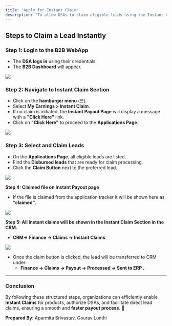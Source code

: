 ```yaml
---
title: "Apply for Instant Claim"
description: "To allow DSAs to claim eligible leads using the Instant Claim feature for faster payout processing."
---
```


## **Steps to Claim a Lead Instantly**

### **Step 1: Login to the B2B WebApp**

- The **DSA logs in** using their credentials.
- The **B2B Dashboard** will appear.

![](https://ruloans-bucket.s3.ap-south-1.amazonaws.com/docs/b2b/webapp/my-earnings/instant-claim/image1.png)

### **Step 2: Navigate to Instant Claim Section**

- Click on the **hamburger menu** (☰).
- Select **My Earnings \> Instant Claim**.
- If no claim is initiated, the **Instant Payout Page** will display a message with a **"Click Here"** link.
- Click on **"Click Here"** to proceed to the **Applications Page**.

![](https://ruloans-bucket.s3.ap-south-1.amazonaws.com/docs/b2b/webapp/my-earnings/instant-claim/image2.png)

### **Step 3: Select and Claim Leads**

- On the **Applications Page**, all eligible leads are listed.
- Find the **Disbursed leads** that are ready for claim processing.
- Click the **Claim Button** next to the preferred lead.

![](https://ruloans-bucket.s3.ap-south-1.amazonaws.com/docs/b2b/webapp/my-earnings/instant-claim/image3.png)

**Step 4: Claimed file on Instant Payout page**

- If the file is claimed from the application tracker it will be shown here as **“claimed”**.

![](https://ruloans-bucket.s3.ap-south-1.amazonaws.com/docs/b2b/webapp/my-earnings/instant-claim/image4.png)

**Step 5: All Instant claims will be shown in the Instant Claim Section in the CRM.**

- **CRM→** **Finance → Claims → Instant Claims**

![](https://ruloans-bucket.s3.ap-south-1.amazonaws.com/docs/b2b/webapp/my-earnings/instant-claim/image5.png)

- Once the claim button is clicked, the lead will be transferred to CRM under:
  - **Finance → Claims → Payout → Processed → Sent to ERP .**

---

### **Conclusion**

By following these structured steps, organizations can efficiently enable **Instant Claims** for products, authorize DSAs, and facilitate direct lead claims, ensuring a smooth and **faster payout process**. 🚀

**Prepared By:** Aparmita Srivastav, Gourav Lunthi